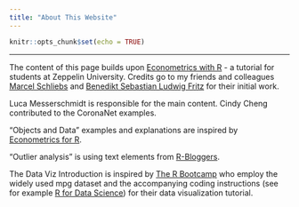 ```yaml
---
title: "About This Website"
---
```

```r
knitr::opts_chunk$set(echo = TRUE)
```

***

The content of this page builds upon [Econometrics with R](https://schliebs.github.io/Applied_Econometrics_with_R) - a tutorial for students at Zeppelin University. Credits go to my friends and colleagues [Marcel Schliebs](https://github.com/schliebs) and [Benedikt Sebastian Ludwig Fritz](https://github.com/BeSeLuFri) for their initial work. 

Luca Messerschmidt is responsible for the main content.
Cindy Cheng contributed to the CoronaNet examples.

"Objects and Data" examples and explanations are inspired by [Econometrics for R](http://www.urfie.net/).

"Outlier analysis" is using text elements from [R-Bloggers](https://www.r-bloggers.com/outlier-detection-and-treatment-with-r/).

The Data Viz Introduction is inspired by [The R Bootcamp](https://therbootcamp.github.io/) who employ the widely used mpg dataset and the accompanying coding instructions (see for example [R for Data Science](https://r4ds.had.co.nz/data-visualisation.html)) for their data visualization tutorial. 


